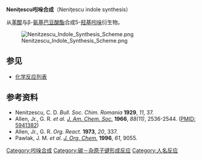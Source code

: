 '''Neniţescu吲哚合成'''（Neniţescu indole synthesis）

从[[苯醌|苯醌]]与β-[[氨基|氨基]][[巴豆酸|巴豆酸]][[酯|酯]]合成5-[[羟基|羟基]][[吲哚|吲哚]]衍生物。

[[Image:Nenitzescu_Indole_Synthesis_Scheme.png|center]]

==参见==
*[[化学反应列表|化学反应列表]]

==参考资料==
*Nenitzescu, C. D. ''Bull. Soc. Chim. Romania'' '''1929''', ''11'', 37.
*Allen, Jr., G. R. ''et al.'' ''[[J._Am._Chem._Soc.|J. Am. Chem. Soc.]]'' '''1966''', ''88(11)'', 2536-2544. ([http://www.ncbi.nlm.nih.gov/entrez/query.fcgi?cmd=Retrieve&db=PubMed&list_uids=5941382&dopt=Abstract PMID: 5941382])
*Allen, Jr., G. R. ''Org. React.'' '''1973''', ''20'', 337.
*Pawlak, J. M. ''et al.'' ''[[J._Org._Chem.|J. Org. Chem.]]'' '''1996''', ''61'', 9055.

[[Category:吲哚合成|Category:吲哚合成]]
[[Category:碳－杂原子键形成反应|Category:碳－杂原子键形成反应]]
[[Category:人名反应|Category:人名反应]]